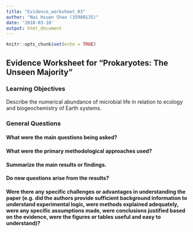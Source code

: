 ```yaml
---
title: "Evidence_worksheet_03"
author: "Nai Hsuan Shao (35980135)"
date: '2018-03-18'
output: html_document
---
```


```r
knitr::opts_chunk$set(echo = TRUE)
```
## Evidence Worksheet for "Prokaryotes: The Unseen Majority"


### Learning Objectives
Describe the numerical abundance of microbial life in relation to ecology and biogeochemistry of Earth systems.


### General Questions
#### What were the main questions being asked?



#### What were the primary methodological approaches used?



#### Summarize the main results or findings. 



#### Do new questions arise from the results?



#### Were there any specific challenges or advantages in understanding the paper (e.g. did the authors provide sufficient background information to understand experimental logic, were methods explained adequately, were any specific assumptions made, were conclusions justified based on the evidence, were the figures or tables useful and easy to understand)? 



